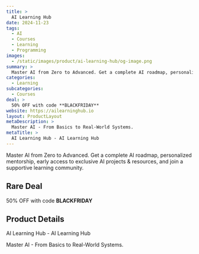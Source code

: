 ```yaml
---
title: >
  AI Learning Hub
date: 2024-11-23
tags:
  - AI
  - Courses
  - Learning
  - Programming
images:
  - /static/images/product/ai-learning-hub/og-image.png
summary: >
  Master AI from Zero to Advanced. Get a complete AI roadmap, personalized mentorship, early access to exclusive AI projects & resources, and join a supportive learning community.
categories:
  - Learning
subcategories:
  - Courses
deal: >
  50% OFF with code **BLACKFRIDAY**
website: https://ailearninghub.io
layout: ProductLayout
metaDescription: >
  Master AI - From Basics to Real-World Systems.
metaTitle: >
  AI Learning Hub - AI Learning Hub
---
```

Master AI from Zero to Advanced. Get a complete AI roadmap, personalized mentorship, early access to exclusive AI projects & resources, and join a supportive learning community.

## Rare Deal

50% OFF with code **BLACKFRIDAY**

## Product Details
AI Learning Hub - AI Learning Hub

Master AI - From Basics to Real-World Systems.

